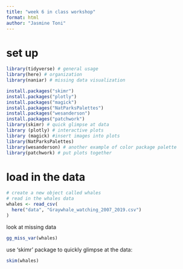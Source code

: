 ```yaml
---
title: "week 6 in class workshop"
format: html
author: "Jasmine Toni"
---
```


# set up

```r

library(tidyverse) # general usage
library(here) # organization
library(naniar) # missing data visualization

install.packages("skimr")
install.packages("plotly")
install.packages("magick")
install.packages("NatParksPalettes")
install.packages("wesanderson")
install.packages("patchwork")
library(skimr) # quick glimpse at data
library (plotly) # interactive plots
library (magick) #insert images into plots
library(NatParksPalettes)
library(wesanderson) # another example of color package palette
library(patchwork) # put plots together
```

# load in the data

```r
# create a new object called whales
# read in the whales data
whales <- read_csv(
  here("data", "Graywhale_watching_2007_2019.csv")
)
```

look at missing data

```r
gg_miss_var(whales)
```

use 'skimr' package to quickly glimpse at the data:

```r
skim(whales)
```
